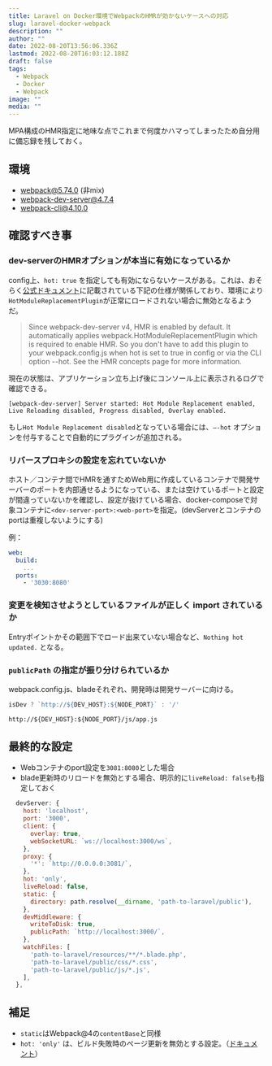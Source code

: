```yaml
---
title: Laravel on Docker環境でWebpackのHMRが効かないケースへの対応
slug: laravel-docker-webpack
description: ""
author: ""
date: 2022-08-20T13:56:06.336Z
lastmod: 2022-08-20T16:03:12.188Z
draft: false
tags:
  - Webpack
  - Docker
  - Webpack
image: ""
media: ""
---
```

MPA構成のHMR指定に地味な点でこれまで何度かハマってしまったため自分用に備忘録を残しておく。

## 環境

- webpack@5.74.0 (非mix)
- webpack-dev-server@4.7.4
- webpack-cli@4.10.0

## 確認すべき事

### dev-serverのHMRオプションが本当に有効になっているか

config上、`hot: true` を指定しても有効にならないケースがある。これは、おそらく[公式ドキュメント](https://webpack.js.org/configuration/dev-server/#devserverhot)に記載されている下記の仕様が関係しており、環境により`HotModuleReplacementPlugin`が正常にロードされない場合に無効となるようだ。

> Since webpack-dev-server v4, HMR is enabled by default. It automatically applies webpack.HotModuleReplacementPlugin which is required to enable HMR. So you don't have to add this plugin to your webpack.config.js when hot is set to true in config or via the CLI option --hot. See the HMR concepts page for more information.

現在の状態は、アプリケーション立ち上げ後にコンソール上に表示されるログで確認できる。

```shell
[webpack-dev-server] Server started: Hot Module Replacement enabled, Live Reloading disabled, Progress disabled, Overlay enabled.
```

もし`Hot Module Replacement disabled`となっている場合には、`—-hot` オプションを付与することで自動的にプラグインが追加される。


### リバースプロキシの設定を忘れていないか

ホスト／コンテナ間でHMRを通すためWeb用に作成しているコンテナで開発サーバーのポートを内部通せるようになっている、または空けているポートと設定が間違っていないかを確認し、設定が抜けている場合、docker-composeで対象コンテナに`<dev-server-port>:<web-port>`を指定。(devServerとコンテナのportは重複しないようにする)


例：

```yaml
web:
  build:
    ...
  ports:
    - '3030:8080'
```

### 変更を検知させようとしているファイルが正しく import されているか

Entryポイントかその範囲下でロード出来ていない場合など、`Nothing hot updated.` となる。

### `publicPath` の指定が振り分けられているか

webpack.config.js、bladeそれぞれ、開発時は開発サーバーに向ける。

```js
isDev ? `http://${DEV_HOST}:${NODE_PORT}` : '/'
```

```html
http://${DEV_HOST}:${NODE_PORT}/js/app.js
```

## 最終的な設定

- Webコンテナのport設定を`3081:8080`とした場合
- blade更新時のリロードを無効とする場合、明示的に`liveReload: false`も指定しておく

```js
  devServer: {
    host: 'localhost',
    port: '3000',
    client: {
      overlay: true,
      webSocketURL: `ws://localhost:3000/ws`,
    },
    proxy: {
      '*': `http://0.0.0.0:3081/`,
    },
    hot: 'only',
    liveReload: false,
    static: {
      directory: path.resolve(__dirname, 'path-to-laravel/public'),
    },
    devMiddleware: {
      writeToDisk: true,
      publicPath: `http://localhost:3000/`,
    },
    watchFiles: [
      'path-to-laravel/resources/**/*.blade.php',
      'path-to-laravel/public/css/*.css',
      'path-to-laravel/public/js/*.js',
    ],
  },
```

## 補足

- `static`はWebpack@4の`contentBase`と同様
- `hot: 'only'` は、ビルド失敗時のページ更新を無効とする設定。（[ドキュメント](https://webpack.js.org/configuration/dev-server/#devserverhot)）